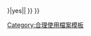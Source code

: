 {{imbox
|type= license
|image= [[File:Flag of the Philippines.svg|65px]]
|text= 此圖檔為[[菲律賓共和國]]政府的作品。按照{{le|菲律賓共和國法律|Republic Acts of the Philippines|共和國法}}<span class="plainlinks">[http://www.congress.gov.ph/download/ra_10/RA08293.pdf 8293]</span>，此圖像禁止引用做商業用途。因此不適用[[wmf:Resolution:Licensing policy|維基媒體自由使用的方針]]，屬於[[Wikipedia:合理使用|合理使用]]檔案。<br />
|below={{#ifeq:{{{image_has_rationale|{{{image has rationale}}}}}}|yes|{{file other|[[Category:Wikipedia non-free files with NFUR stated]]}}|{{Uploader information|additional notes=
# 該標籤只能用於[[菲律賓|菲律賓共和國]]政府製作的作品。請勿將其用於其他目的。
}} }}
}}
{{Non-free with NC}}
{{file other
| [[Category:菲律賓政府作品|{{PAGENAME}}]]
}}{{Non-free media}}<noinclude>
[[Category:合理使用檔案模板]]
</noinclude>
